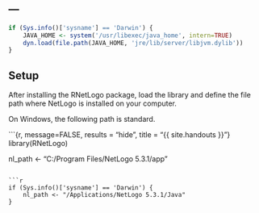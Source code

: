 ---
---

```r
if (Sys.info()['sysname'] == 'Darwin') {
    JAVA_HOME <- system('/usr/libexec/java_home', intern=TRUE)
    dyn.load(file.path(JAVA_HOME, 'jre/lib/server/libjvm.dylib'))
}
```
## Setup

After installing the RNetLogo package, load the library and define the file path where NetLogo is installed on your computer.

On Windows, the following path is standard.

```{r, message=FALSE, results = "hide", title = "{{ site.handouts }}"}
library(RNetLogo)

nl_path <- "C:/Program Files/NetLogo 5.3.1/app"
```

```r
if (Sys.info()['sysname'] == 'Darwin') {
    nl_path <- "/Applications/NetLogo 5.3.1/Java"
}
```
